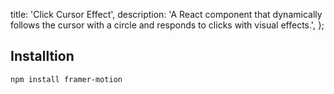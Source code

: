   title: 'Click Cursor Effect',
  description:
    'A React component that dynamically follows the cursor with a circle and responds to clicks with visual effects.',
};

<ComponentCodePreview name='clickeffect-cursor' />

## Installtion

```bash
npm install framer-motion
```
